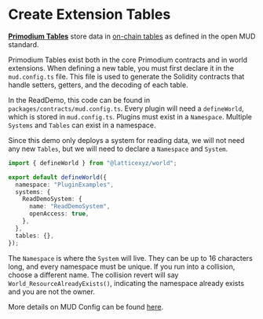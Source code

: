 # Create Extension Tables

[**Primodium Tables**](../../overview-contracts/tables.mdx) store data in
[on-chain tables](https://mud.dev/templates/typescript/contracts#tables) as
defined in the open MUD standard.

Primodium Tables exist both in the core Primodium contracts and in world
extensions. When defining a new table, you must first declare it in the
`mud.config.ts` file. This file is used to generate the Solidity contracts that
handle setters, getters, and the decoding of each table.

In the ReadDemo, this code can be found in `packages/contracts/mud.config.ts`.
Every plugin will need a `defineWorld`, which is stored in `mud.config.ts`.
Plugins must exist in a `Namespace`. Multiple `Systems` and `Tables` can exist
in a namespace.

Since this demo only deploys a system for reading data, we will not need any new
`Tables`, but we will need to declare a `Namespace` and `System`.

```ts copy filename="examples/ReadDemo/packages/contracts/mud.config.ts" showLineNumbers
import { defineWorld } from "@latticexyz/world";

export default defineWorld({
  namespace: "PluginExamples",
  systems: {
    ReadDemoSystem: {
      name: "ReadDemoSystem",
      openAccess: true,
    },
  },
  tables: {},
});
```

The `Namespace` is where the `System` will live. They can be up to 16 characters
long, and every namespace must be unique. If you run into a collision, choose a
different name. The collision revert will say `World_ResourceAlreadyExists()`,
indicating the namespace already exists and you are not the owner.

More details on MUD Config can be found [here](https://mud.dev/config).
